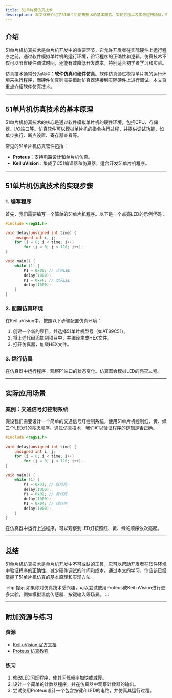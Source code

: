 ```yaml
---
title: 51单片机仿真技术
description: 本文详细介绍了51单片机仿真技术的基本概念、实现方法以及实际应用场景，帮助初学者快速掌握单片机仿真的核心知识。
---
```


## 介绍

51单片机仿真技术是单片机开发中的重要环节，它允许开发者在实际硬件上运行程序之前，通过软件模拟单片机的运行环境，验证程序的正确性和逻辑。仿真技术不仅可以节省硬件调试时间，还能有效降低开发成本，特别适合初学者学习和实验。

仿真技术通常分为两种：**软件仿真**和**硬件仿真**。软件仿真通过模拟单片机的运行环境来执行程序，而硬件仿真则需要借助仿真器连接到实际硬件上进行调试。本文将重点介绍软件仿真技术。

---

## 51单片机仿真技术的基本原理

51单片机仿真技术的核心是通过软件模拟单片机的硬件环境，包括CPU、存储器、I/O端口等。仿真软件可以模拟单片机的指令执行过程，并提供调试功能，如单步执行、断点设置、寄存器查看等。

常见的51单片机仿真软件包括：
- **Proteus**：支持电路设计和单片机仿真。
- **Keil uVision**：集成了C51编译器和仿真器，适合开发51单片机程序。

---

## 51单片机仿真技术的实现步骤

### 1. 编写程序
首先，我们需要编写一个简单的51单片机程序。以下是一个点亮LED的示例代码：

```c
#include <reg51.h>

void delay(unsigned int time) {
    unsigned int i, j;
    for (i = 0; i < time; i++)
        for (j = 0; j < 120; j++);
}

void main() {
    while (1) {
        P1 = 0x00; // 点亮LED
        delay(1000);
        P1 = 0xFF; // 熄灭LED
        delay(1000);
    }
}
```

### 2. 配置仿真环境
在Keil uVision中，按照以下步骤配置仿真环境：
1. 创建一个新的项目，并选择51单片机型号（如AT89C51）。
2. 将上述代码添加到项目中，并编译生成HEX文件。
3. 打开仿真器，加载HEX文件。

### 3. 运行仿真
在仿真器中运行程序，观察P1端口的状态变化。仿真器会模拟LED的亮灭过程。

---

## 实际应用场景

### 案例：交通信号灯控制系统
假设我们需要设计一个简单的交通信号灯控制系统，使用51单片机控制红、黄、绿三个LED灯的亮灭顺序。通过仿真技术，我们可以验证程序的逻辑是否正确。

```c
#include <reg51.h>

void delay(unsigned int time) {
    unsigned int i, j;
    for (i = 0; i < time; i++)
        for (j = 0; j < 120; j++);
}

void main() {
    while (1) {
        P1 = 0x01; // 红灯亮
        delay(1000);
        P1 = 0x02; // 黄灯亮
        delay(1000);
        P1 = 0x04; // 绿灯亮
        delay(1000);
    }
}
```

在仿真器中运行上述程序，可以观察到LED灯按照红、黄、绿的顺序依次亮起。

---

## 总结

51单片机仿真技术是单片机开发中不可或缺的工具，它可以帮助开发者在软件环境中验证程序的正确性，减少硬件调试的时间和成本。通过本文的学习，你应该已经掌握了51单片机仿真的基本原理和实现方法。

:::tip 提示
如果你对仿真技术感兴趣，可以尝试使用Proteus或Keil uVision进行更多实验，例如模拟温度传感器、按键输入等场景。
:::

---

## 附加资源与练习

### 资源
- [Keil uVision 官方文档](https://www.keil.com/support/man/docs/)
- [Proteus 仿真教程](https://www.labcenter.com/support/)

### 练习
1. 修改LED闪烁程序，使其闪烁频率加快或减慢。
2. 设计一个简单的计数器程序，并在仿真器中观察计数器的输出。
3. 尝试使用Proteus设计一个包含按键和LED的电路，并仿真其运行过程。